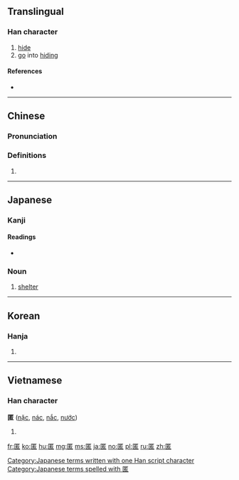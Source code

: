 ==Translingual==

===Han character===
{{Han char|rn=23|rad=匸|as=09|sn=11|four=7171<sub>6</sub>|canj=尸廿大口 (STKR)|ids=⿷[[匸]][[若]]}}

# [[hide]]
# [[go]] into [[hiding]]

====References====
* {{Han ref|kx=0155.120|dkj=02690|dj=0347.250|hdz=10086.120|uh=533F|ud=21311|bh=B0CE|bd=45262}}

----

==Chinese==
{{zh-forms}}

===Pronunciation===
{{zh-pron
|m=nì
|c=nik1
|mc=y
|oc=y
|ma=
|cat=v
}}

===Definitions===
# {{rfdef|lang=zh}}

----

==Japanese==

===Kanji===
{{ja-kanji|grade=c|rs=匸09}}

====Readings====
* {{ja-readings|goon=[[にょく]] (nyoku)|kanon=[[じょく]] (joku), from [[ぢょく]]|kanyoon=[[とく]] (toku)|kun=[[かくれる]] (kakureru), [[かくす]] (kakusu)}}

===Noun===
{{ja-noun|k|hira=とく|rom=toku}} 

# [[shelter]]

[[Category:Japanese terms written with one Han script character]]
[[Category:Japanese terms spelled with 匿]]

----

==Korean==

===Hanja===
{{ko-hanja|hangeul=닉|rv=nik|mr=nik}}

# {{defn|lang=ko|sort=匸09}}

----

==Vietnamese==

===Han character===
'''匿''' ([[nặc]], [[nác]], [[nắc]], [[nước]])

# {{defn|lang=vi}}

[[fr:匿]]
[[ko:匿]]
[[hu:匿]]
[[mg:匿]]
[[ms:匿]]
[[ja:匿]]
[[no:匿]]
[[pl:匿]]
[[ru:匿]]
[[zh:匿]]